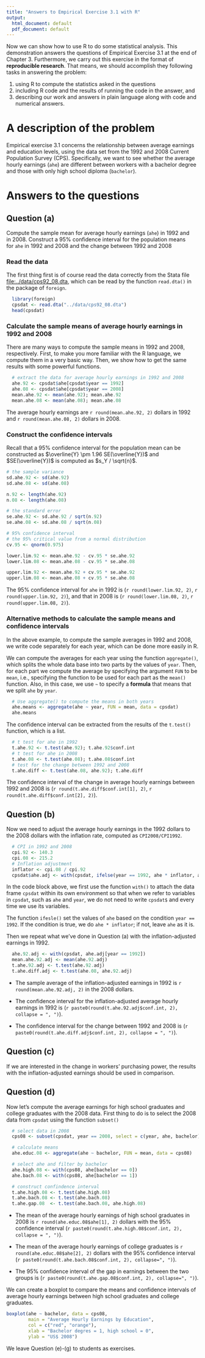 ```yaml
---
title: "Answers to Empirical Exercise 3.1 with R"
output:
  html_document: default
  pdf_document: default
---
```


Now we can show how to use R to do some statistical analysis. This
demonstration answers the questions of Empirical Exercise 3.1 at the end
of Chapter 3. Furthermore, we carry out this exercise in the format of
**reproducible research**. That means, we should accomplish they
following tasks in answering the problem:

1.  using R to compute the statistics asked in the questions
2.  including R code and the results of running the code in the answer,
    and
3.  describing our work and answers in plain language along with code
    and numerical answers.

# A description of the problem

Empirical exercise 3.1 concerns the relationship between average
earnings and education levels, using the data set from the 1992 and 2008
Current Population Survey (CPS). Specifically, we want to see whether
the average hourly earnings (`ahe`) are different between workers with a
bachelor degree and those with only high school diploma (`bachelor`).

# Answers to the questions

## Question (a)

Compute the sample mean for average hourly earnings (`ahe`) in 1992 and\
in 2008. Construct a 95% confidence interval for the population means\
for `ahe` in 1992 and 2008 and the change between 1992 and 2008

### Read the data

The first thing first is of course read the data correctly from the
Stata file [file:../data/cps92\_08.dta](data/cps92_08.dta), which can be
read by the function `read.dta()` in the package of `foreign`.

``` r
  library(foreign)
  cpsdat <- read.dta("../data/cps92_08.dta")
  head(cpsdat)
```


### Calculate the sample means of average hourly earnings in 1992 and 2008

There are many ways to compute the sample means in 1992 and 2008,
respectively. First, to make you more familiar with the R language, we
compute them in a very basic way. Then, we show how to get the same
results with some powerful functions.

```r
  # extract the data for average hourly earnings in 1992 and 2008
  ahe.92 <- cpsdat$ahe[cpsdat$year == 1992]
  ahe.08 <- cpsdat$ahe[cpsdat$year == 2008]
  mean.ahe.92 <- mean(ahe.92); mean.ahe.92
  mean.ahe.08 <- mean(ahe.08); mean.ahe.08
```

The average hourly earnings are `r round(mean.ahe.92, 2)` dollars in 1992 and
`r round(mean.ahe.08, 2)` dollars in 2008.

### Construct the confidence intervals

Recall that a 95% confidence interval for the population mean can be
constructed as $\overline{Y} \pm 1.96 SE(\overline{Y})$ and
$SE(\overline{Y})$ is computed as $s_Y / \sqrt{n}$.

```r
# the sample variance
sd.ahe.92 <- sd(ahe.92)
sd.ahe.08 <- sd(ahe.08)

n.92 <- length(ahe.92)
n.08 <- length(ahe.08)

# the standard error
se.ahe.92 <- sd.ahe.92 / sqrt(n.92)
se.ahe.08 <- sd.ahe.08 / sqrt(n.08)

# 95% confidence interval
# the 95% critical value from a normal distribution
cv.95 <- qnorm(0.975)

lower.lim.92 <- mean.ahe.92 - cv.95 * se.ahe.92
lower.lim.08 <- mean.ahe.08 - cv.95 * se.ahe.08

upper.lim.92 <- mean.ahe.92 + cv.95 * se.ahe.92
upper.lim.08 <- mean.ahe.08 + cv.95 * se.ahe.08
```

The 95% confidence interval for `ahe` in 1992 is
(`r round(lower.lim.92, 2)`, `r round(upper.lim.92, 2)`),
and that in 2008 is (`r round(lower.lim.08, 2)`, `r round(upper.lim.08, 2)`).

### Alternative methods to calculate the sample means and confidence intervals

In the above example, to compute the sample averages in 1992 and 2008,
we write code separately for each year, which can be done more easily in
R.

We can compute the averages for each year using the function
`aggregate()`, which splits the whole data base into two parts by the
values of `year`. Then, for each part we compute the average by
specifying the argument `FUN` to be `mean`, i.e., specifying the
function to be used for each part as the `mean()` function. Also, in
this case, we use `~` to specify a **formula** that means that we split
`ahe` by `year`.

```r
  # Use aggregate() to compute the means in both years
  ahe.means <- aggregate(ahe ~ year, FUN = mean, data = cpsdat)
  ahe.means
```

The confidence interval can be extracted from the results of the
`t.test()` function, which is a list.

```r
  # t test for ahe in 1992
  t.ahe.92 <- t.test(ahe.92); t.ahe.92$conf.int
  # t test for ahe in 2008
  t.ahe.08 <- t.test(ahe.08); t.ahe.08$conf.int
  # test for the change between 1992 and 2008
  t.ahe.diff <- t.test(ahe.08, ahe.92); t.ahe.diff
```

The confidence interval of the change in average hourly earnings between
1992 and 2008 is (`r round(t.ahe.diff$conf.int[1], 2)`,
`r round(t.ahe.diff$conf.int[2], 2)`).

Question (b)
------------

Now we need to adjust the average hourly earnings in the 1992 dollars to
the 2008 dollars with the inflation rate, computed as `CPI2008/CPI1992`.

```r
  # CPI in 1992 and 2008
  cpi.92 <- 140.3
  cpi.08 <- 215.2
  # Inflation adjustment
  inflator <- cpi.08 / cpi.92
  cpsdat$ahe.adj <- with(cpsdat, ifelse(year == 1992, ahe * inflator, ahe))
```

In the code block above, we first use the function `with()` to attach
the data frame `cpsdat` within its own environment so that when we refer
to variables in `cpsdat`, such as `ahe` and `year`, we do not need to
write `cpsdat$` and every time we use its variables.

The function `ifesle()` set the values of `ahe` based on the condition
`year == 1992`. If the condition is true, we do `ahe *
inflator`; if not, leave `ahe` as it is.

Then we repeat what we've done in Question (a) with the
inflation-adjusted earnings in 1992.

```r
  ahe.92.adj <- with(cpsdat, ahe.adj[year == 1992])
  mean.ahe.92.adj <- mean(ahe.92.adj)
  t.ahe.92.adj <- t.test(ahe.92.adj)
  t.ahe.diff.adj <- t.test(ahe.08, ahe.92.adj)
```

-   The sample average of the inflation-adjusted earnings in 1992 is
    `r round(mean.ahe.92.adj, 2)` in
    the 2008 dollars.

-   The confidence interval for the inflation-adjusted average hourly
    earnings in 1992 is
    (`r paste0(round(t.ahe.92.adj$conf.int, 2), collapse = ", ")`).

-   The confidence interval for the change between 1992 and 2008 is
    (`r paste0(round(t.ahe.diff.adj$conf.int, 2), collapse = ", ")`).

Question (c)
------------

If we are interested in the change in workers' purchasing power, the
results with the inflation-adjusted earnings should be used in
comparison.

Question (d)
------------

Now let's compute the average earnings for high school graduates and
college graduates with the 2008 data. First thing to do is to select the
2008 data from `cpsdat` using the function `subset()`

```r
  # select data in 2008
  cps08 <- subset(cpsdat, year == 2008, select = c(year, ahe, bachelor))

  # calculate means
  ahe.educ.08 <- aggregate(ahe ~ bachelor, FUN = mean, data = cps08)

  # select ahe and filter by bachelor
  ahe.high.08 <- with(cps08, ahe[bachelor == 0])
  ahe.bach.08 <- with(cps08, ahe[bachelor == 1])

  # construct confindence interval
  t.ahe.high.08 <- t.test(ahe.high.08)
  t.ahe.bach.08 <- t.test(ahe.bach.08)
  t.ahe.gap.08  <- t.test(ahe.bach.08, ahe.high.08)
```

-   The mean of the average hourly earnings of high school graduates in
    2008 is `r round(ahe.educ.08$ahe[1], 2)` dollars with the 95% confidence interval
    (`r paste0(round(t.ahe.high.08$conf.int, 2), collapse = ", ")`).

-   The mean of the average hourly earnings of college graduates is
    `r round(ahe.educ.08$ahe[2], 2)` dollars with the 95% confidence interval
    (`r paste0(round(t.ahe.bach.08$conf.int, 2), collapse=", ")`).

-   The 95% confidence interval of the gap in earnings between the two
    groups is
    (`r paste0(round(t.ahe.gap.08$conf.int, 2), collapse=", ")`).


We can create a boxplot to compare the means and confidence intervals of
average hourly earnings between high school graduates and college
graduates.

```r
boxplot(ahe ~ bachelor, data = cps08,
        main = "Average Hourly Earnings by Education",
        col = c("red", "orange"),
        xlab = "Bachelor degres = 1, high school = 0",
        ylab = "US$ 2008")
```

We leave Question (e)-(g) to students as exercises.
